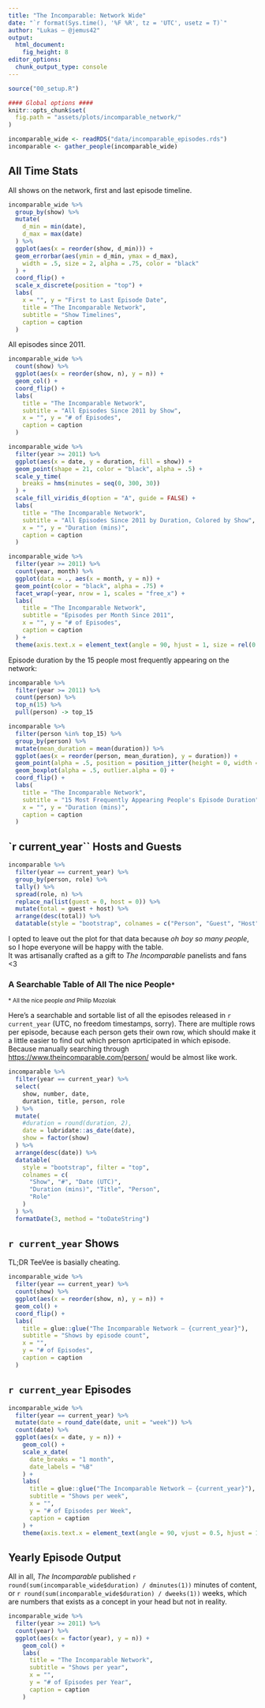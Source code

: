 ```yaml
---
title: "The Incomparable: Network Wide"
date: "`r format(Sys.time(), '%F %R', tz = 'UTC', usetz = T)`"
author: "Lukas — @jemus42"
output: 
  html_document:
    fig_height: 8
editor_options: 
  chunk_output_type: console
---
```


```r
source("00_setup.R")

#### Global options ####
knitr::opts_chunk$set(
  fig.path = "assets/plots/incomparable_network/"
)

incomparable_wide <- readRDS("data/incomparable_episodes.rds")
incomparable <- gather_people(incomparable_wide)
```

## All Time Stats

All shows on the network, first and last episode timeline.

```r
incomparable_wide %>%
  group_by(show) %>%
  mutate(
    d_min = min(date),
    d_max = max(date)
  ) %>%
  ggplot(aes(x = reorder(show, d_min))) +
  geom_errorbar(aes(ymin = d_min, ymax = d_max),
    width = .5, size = 2, alpha = .75, color = "black"
  ) +
  coord_flip() +
  scale_x_discrete(position = "top") +
  labs(
    x = "", y = "First to Last Episode Date",
    title = "The Incomparable Network",
    subtitle = "Show Timelines",
    caption = caption
  )
```


All episodes since 2011.

```r
incomparable_wide %>%
  count(show) %>%
  ggplot(aes(x = reorder(show, n), y = n)) +
  geom_col() +
  coord_flip() +
  labs(
    title = "The Incomparable Network",
    subtitle = "All Episodes Since 2011 by Show",
    x = "", y = "# of Episodes",
    caption = caption
  )

incomparable_wide %>%
  filter(year >= 2011) %>%
  ggplot(aes(x = date, y = duration, fill = show)) +
  geom_point(shape = 21, color = "black", alpha = .5) +
  scale_y_time(
    breaks = hms(minutes = seq(0, 300, 30))
  ) +
  scale_fill_viridis_d(option = "A", guide = FALSE) +
  labs(
    title = "The Incomparable Network",
    subtitle = "All Episodes Since 2011 by Duration, Colored by Show",
    x = "", y = "Duration (mins)",
    caption = caption
  )

incomparable_wide %>%
  filter(year >= 2011) %>%
  count(year, month) %>%
  ggplot(data = ., aes(x = month, y = n)) +
  geom_point(color = "black", alpha = .75) +
  facet_wrap(~year, nrow = 1, scales = "free_x") +
  labs(
    title = "The Incomparable Network",
    subtitle = "Episodes per Month Since 2011",
    x = "", y = "# of Episodes",
    caption = caption
  ) +
  theme(axis.text.x = element_text(angle = 90, hjust = 1, size = rel(0.5)))
```

Episode duration by the 15 people most frequently appearing on the network:

```r
incomparable %>%
  filter(year >= 2011) %>%
  count(person) %>%
  top_n(15) %>%
  pull(person) -> top_15

incomparable %>%
  filter(person %in% top_15) %>%
  group_by(person) %>%
  mutate(mean_duration = mean(duration)) %>%
  ggplot(aes(x = reorder(person, mean_duration), y = duration)) +
  geom_point(alpha = .5, position = position_jitter(height = 0, width = .25)) +
  geom_boxplot(alpha = .5, outlier.alpha = 0) +
  coord_flip() +
  labs(
    title = "The Incomparable Network",
    subtitle = "15 Most Frequently Appearing People's Episode Duration",
    x = "", y = "Duration (mins)",
    caption = caption
  )
```


## `r current_year`` Hosts and Guests

```r
incomparable %>%
  filter(year == current_year) %>%
  group_by(person, role) %>%
  tally() %>%
  spread(role, n) %>%
  replace_na(list(guest = 0, host = 0)) %>%
  mutate(total = guest + host) %>%
  arrange(desc(total)) %>%
  datatable(style = "bootstrap", colnames = c("Person", "Guest", "Host", "Total Appearances"))
```

I opted to leave out the plot for that data because *oh boy so many people*, so I hope everyone will be happy with the table.  
It was artisanally crafted as a gift to *The Incomparable* panelists and fans <3

### A Searchable Table of All The nice People<small>*</small>

<small>* All the nice people _and_ Philip Mozolak</small>

Here's a searchable and sortable list of all the episodes released in `r current_year` (UTC, no freedom timestamps, sorry). There are multiple rows per episode, because each person gets their own row, which should make it a little easier to find out which person aprticipated in which episode. Because manually searching through <https://www.theincomparable.com/person/> would be almost like work.

```r
incomparable %>%
  filter(year == current_year) %>%
  select(
    show, number, date,
    duration, title, person, role
  ) %>%
  mutate(
    #duration = round(duration, 2),
    date = lubridate::as_date(date),
    show = factor(show)
  ) %>%
  arrange(desc(date)) %>%
  datatable(
    style = "bootstrap", filter = "top",
    colnames = c(
      "Show", "#", "Date (UTC)",
      "Duration (mins)", "Title", "Person",
      "Role"
    )
  ) %>%
  formatDate(3, method = "toDateString")
```

## `r current_year` Shows

TL;DR TeeVee is basially cheating.

```r
incomparable_wide %>%
  filter(year == current_year) %>%
  count(show) %>%
  ggplot(aes(x = reorder(show, n), y = n)) +
  geom_col() +
  coord_flip() +
  labs(
    title = glue::glue("The Incomparable Network — {current_year}"),
    subtitle = "Shows by episode count",
    x = "",
    y = "# of Episodes",
    caption = caption
  )
```

## `r current_year` Episodes

```r
incomparable_wide %>%
  filter(year == current_year) %>%
  mutate(date = round_date(date, unit = "week")) %>%
  count(date) %>%
  ggplot(aes(x = date, y = n)) +
    geom_col() +
    scale_x_date(
      date_breaks = "1 month",
      date_labels = "%B"
    ) +
    labs(
      title = glue::glue("The Incomparable Network — {current_year}"),
      subtitle = "Shows per week",
      x = "",
      y = "# of Episodes per Week",
      caption = caption
    ) +
    theme(axis.text.x = element_text(angle = 90, vjust = 0.5, hjust = 1))

```

## Yearly Episode Output

All in all, *The Incomparable* published `r round(sum(incomparable_wide$duration) / dminutes(1))` minutes of content, or `r round(sum(incomparable_wide$duration) / dweeks(1))` weeks, which are numbers that exists as a concept in your head but not in reality.

```r
incomparable_wide %>%
  filter(year >= 2011) %>%
  count(year) %>%
  ggplot(aes(x = factor(year), y = n)) +
    geom_col() +
    labs(
      title = "The Incomparable Network",
      subtitle = "Shows per year",
      x = "",
      y = "# of Episodes per Year",
      caption = caption
    )
```

